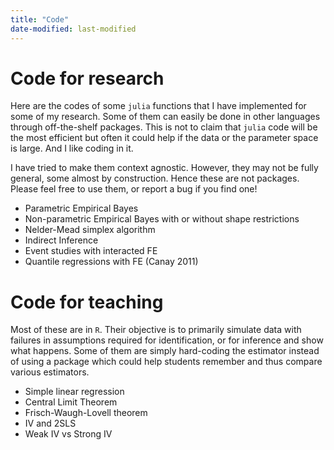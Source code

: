 ```yaml
---
title: "Code"
date-modified: last-modified
---
```


# Code for research

Here are the codes of some `julia` functions that I have implemented for some of my research. Some of them can easily be done in other languages through off-the-shelf packages. This is not to claim that `julia` code will be the most efficient but often it could help if the data or the parameter space is large. And I like coding in it. 

I have tried to make them context agnostic. However, they may not be fully general, some almost by construction. Hence these are not packages. Please feel free to use them, or report a bug if you find one!

- Parametric Empirical Bayes 
- Non-parametric Empirical Bayes with or without shape restrictions
- Nelder-Mead simplex algorithm
- Indirect Inference
- Event studies with interacted FE
- Quantile regressions with FE (Canay 2011)


# Code for teaching

Most of these are in `R`. Their objective is to primarily simulate data with failures in assumptions required for identification, or for inference and show what happens. Some of them are simply hard-coding the estimator instead of using a package which could help students remember and thus compare various estimators.

- Simple linear regression
- Central Limit Theorem
- Frisch-Waugh-Lovell theorem
<!-- - Random assignment with covariates -->
- IV and 2SLS
- Weak IV vs Strong IV